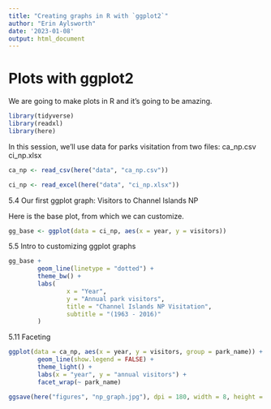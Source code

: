 ```yaml
---
title: "Creating graphs in R with `ggplot2`"
author: "Erin Aylsworth"
date: '2023-01-08'
output: html_document
---
```


# Plots with ggplot2

We are going to make plots in R and it's going to be amazing.

```r
library(tidyverse)
library(readxl)
library(here)
```

In this session, we'll use data for parks visitation from two files:
ca_np.csv
ci_np.xlsx

```r
ca_np <- read_csv(here("data", "ca_np.csv"))
```

```r
ci_np <- read_excel(here("data", "ci_np.xlsx"))
```

5.4 Our first ggplot graph: Visitors to Channel Islands NP

Here is the base plot, from which we can customize.

```r
gg_base <- ggplot(data = ci_np, aes(x = year, y = visitors))
```

5.5 Intro to customizing ggplot graphs

```r
gg_base +
        geom_line(linetype = "dotted") +
        theme_bw() +
        labs(
                x = "Year",
                y = "Annual park visitors",
                title = "Channel Islands NP Visitation",
                subtitle = "(1963 - 2016)"
        )
```

5.11 Faceting

```r
ggplot(data = ca_np, aes(x = year, y = visitors, group = park_name)) +
        geom_line(show.legend = FALSE) +
        theme_light() +
        labs(x = "year", y = "annual visitors") +
        facet_wrap(~ park_name)

ggsave(here("figures", "np_graph.jpg"), dpi = 180, width = 8, height = 7)
```